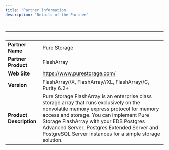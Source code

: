 ```yaml
---
title: 'Partner Information'
description: 'Details of the Partner'

---
```

| &nbsp;     | &nbsp; |
| ----------- | ----------- |
| **Partner Name**      |   Pure Storage     |
| **Partner Product**   |   FlashArray     |
| **Web Site**      |  https://www.purestorage.com/    |
| **Version**   |   FlashArray//X, FlashArray//XL, FlashArray//C, Purity 6.2+    |
| **Product Description**      | Pure Storage FlashArray is an enterprise class storage array that runs exclusively on the nonvolatile memory express protocol for memory access and storage. You can implement Pure Storage FlashArray with your EDB Postgres Advanced Server, Postgres Extended Server and PostgreSQL Server instances for a simple storage solution.    |
